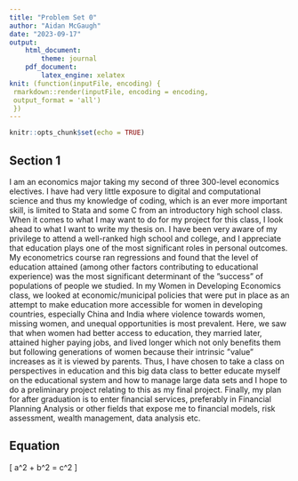 ---
title: "Problem Set 0"
author: "Aidan McGaugh"
date: "2023-09-17"
output: 
    html_document:
        theme: journal
    pdf_document:
        latex_engine: xelatex
knit: (function(inputFile, encoding) {
 rmarkdown::render(inputFile, encoding = encoding, 
 output_format = 'all') 
 })
---

```{r setup, include=FALSE}
knitr::opts_chunk$set(echo = TRUE)
```

## Section 1
I am an economics major taking my second of three 300-level economics electives. I have had very
little exposure to digital and computational science and thus my knowledge of coding, which is an
ever more important skill, is limited to Stata and some C from an introductory high school class.
When it comes to what I may want to do for my project for this class, I look ahead to what I want
to write my thesis on. I have been very aware of my privilege to attend a well-ranked high school
and college, and I appreciate that education plays one of the most significant roles in personal
outcomes. My econometrics course ran regressions and found that the level of education attained
(among other factors contributing to educational experience) was the most significant determinant
of the ”success” of populations of people we studied. In my Women in Developing Economics
class, we looked at economic/municipal policies that were put in place as an attempt to make
education more accessible for women in developing countries, especially China and India where
violence towards women, missing women, and unequal opportunities is most prevalent. Here, we
saw that when women had better access to education, they married later, attained higher paying
jobs, and lived longer which not only benefits them but following generations of women because
their intrinsic ”value” increases as it is viewed by parents. Thus, I have chosen to take a class
on perspectives in education and this big data class to better educate myself on the educational
system and how to manage large data sets and I hope to do a preliminary project relating to this
as my final project. Finally, my plan for after graduation is to enter financial services, preferably
in Financial Planning Analysis or other fields that expose me to financial models, risk assessment,
wealth management, data analysis etc.

## Equation
\[
a^2 + b^2 = c^2
\]
